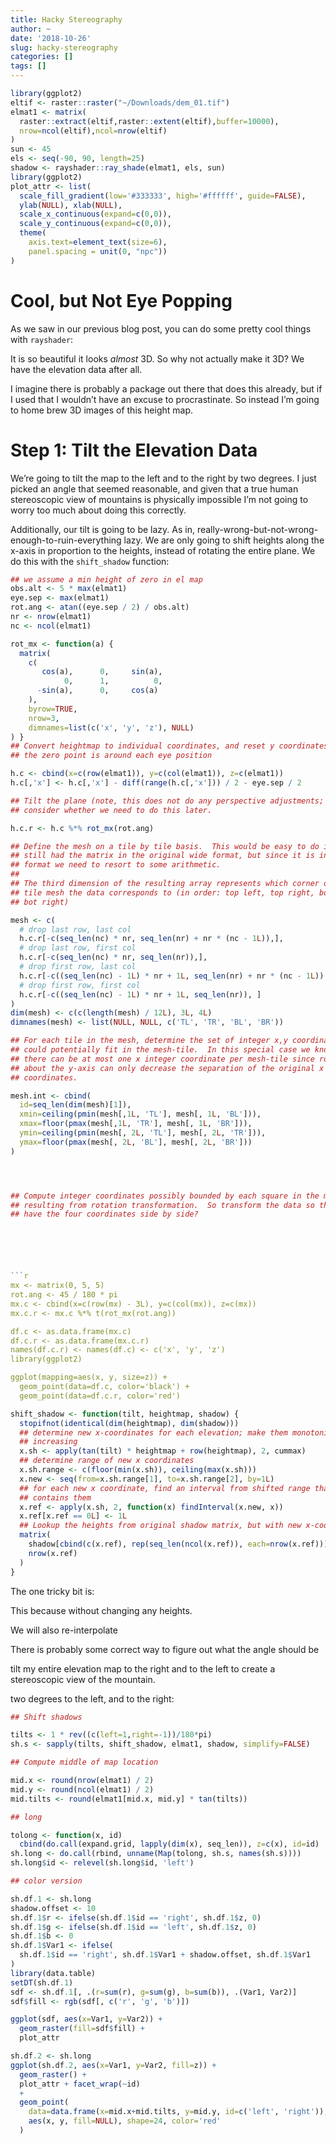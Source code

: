 ```yaml
---
title: Hacky Stereography
author: ~
date: '2018-10-26'
slug: hacky-stereography
categories: []
tags: []
---
```


```r
library(ggplot2)
eltif <- raster::raster("~/Downloads/dem_01.tif")
elmat1 <- matrix(
  raster::extract(eltif,raster::extent(eltif),buffer=10000),
  nrow=ncol(eltif),ncol=nrow(eltif)
)
sun <- 45
els <- seq(-90, 90, length=25)
shadow <- rayshader::ray_shade(elmat1, els, sun)
library(ggplot2)
plot_attr <- list(
  scale_fill_gradient(low='#333333', high='#ffffff', guide=FALSE),
  ylab(NULL), xlab(NULL),
  scale_x_continuous(expand=c(0,0)),
  scale_y_continuous(expand=c(0,0)),
  theme(
    axis.text=element_text(size=6),
    panel.spacing = unit(0, "npc"))
)

```
# Cool, but Not Eye Popping

As we saw in our previous blog post, you can do some pretty cool things with
`rayshader`:

It is so beautiful it looks _almost_ 3D.  So why not actually make it 3D?  We
have the elevation data after all.

I imagine there is probably a package out there that does this already, but if I
used that I wouldn't have an excuse to procrastinate.  So instead I'm going to
home brew 3D images of this height map.

# Step 1: Tilt the Elevation Data

We're going to tilt the map to the left and to the right by two degrees.  I just
picked an angle that seemed reasonable, and given that a true human stereoscopic
view of mountains is physically impossible I'm not going to worry too much about
doing this correctly.

Additionally, our tilt is going to be lazy.  As in,
really-wrong-but-not-wrong-enough-to-ruin-everything lazy.
We are only going to shift heights along the x-axis in proportion to the
heights, instead of rotating the entire plane.  We do this with the
`shift_shadow` function:

```r
## we assume a min height of zero in el map
obs.alt <- 5 * max(elmat1)
eye.sep <- max(elmat1)
rot.ang <- atan((eye.sep / 2) / obs.alt)
nr <- nrow(elmat1)
nc <- ncol(elmat1)

rot_mx <- function(a) {
  matrix(
    c(
       cos(a),      0,     sin(a),
            0,      1,          0,
      -sin(a),      0,     cos(a)
    ),
    byrow=TRUE,
    nrow=3,
    dimnames=list(c('x', 'y', 'z'), NULL)
) }
## Convert heightmap to individual coordinates, and reset y coordinates so that
## the zero point is around each eye position

h.c <- cbind(x=c(row(elmat1)), y=c(col(elmat1)), z=c(elmat1))
h.c[,'x'] <- h.c[,'x'] - diff(range(h.c[,'x'])) / 2 - eye.sep / 2

## Tilt the plane (note, this does not do any perspective adjustments; we'll
## consider whether we need to do this later.

h.c.r <- h.c %*% rot_mx(rot.ang)

## Define the mesh on a tile by tile basis.  This would be easy to do if we
## still had the matrix in the original wide format, but since it is in long
## format we need to resort to some arithmetic.
##
## The third dimension of the resulting array represents which corner of the
## tile mesh the data corresponds to (in order: top left, top right, bot left,
## bot right)

mesh <- c(
  # drop last row, last col
  h.c.r[-c(seq_len(nc) * nr, seq_len(nr) + nr * (nc - 1L)),],
  # drop last row, first col
  h.c.r[-c(seq_len(nc) * nr, seq_len(nr)),],
  # drop first row, last col
  h.c.r[-c((seq_len(nc) - 1L) * nr + 1L, seq_len(nr) + nr * (nc - 1L)), ],
  # drop first row, first col
  h.c.r[-c((seq_len(nc) - 1L) * nr + 1L, seq_len(nr)), ]
)
dim(mesh) <- c(c(length(mesh) / 12L), 3L, 4L)
dimnames(mesh) <- list(NULL, NULL, c('TL', 'TR', 'BL', 'BR'))

## For each tile in the mesh, determine the set of integer x,y coordinates that
## could potentially fit in the mesh-tile.  In this special case we know that
## there can be at most one x integer coordinate per mesh-tile since rotation
## about the y-axis can only decrease the separation of the original x
## coordinates.

mesh.int <- cbind(
  id=seq_len(dim(mesh)[1]),
  xmin=ceiling(pmin(mesh[,1L, 'TL'], mesh[, 1L, 'BL'])),
  xmax=floor(pmax(mesh[,1L, 'TR'], mesh[, 1L, 'BR'])),
  ymin=ceiling(pmin(mesh[, 2L, 'TL'], mesh[, 2L, 'TR'])),
  ymax=floor(pmax(mesh[, 2L, 'BL'], mesh[, 2L, 'BR']))
)




## Compute integer coordinates possibly bounded by each square in the mesh
## resulting from rotation transformation.  So transform the data so that we
## have the four coordinates side by side?






```r
mx <- matrix(0, 5, 5)
rot.ang <- 45 / 180 * pi
mx.c <- cbind(x=c(row(mx) - 3L), y=c(col(mx)), z=c(mx))
mx.c.r <- mx.c %*% t(rot_mx(rot.ang))

df.c <- as.data.frame(mx.c)
df.c.r <- as.data.frame(mx.c.r)
names(df.c.r) <- names(df.c) <- c('x', 'y', 'z')
library(ggplot2)

ggplot(mapping=aes(x, y, size=z)) +
  geom_point(data=df.c, color='black') +
  geom_point(data=df.c.r, color='red')


```

```r
shift_shadow <- function(tilt, heightmap, shadow) {
  stopifnot(identical(dim(heightmap), dim(shadow)))
  ## determine new x-coordinates for each elevation; make them monotonically
  ## increasing
  x.sh <- apply(tan(tilt) * heightmap + row(heightmap), 2, cummax)
  ## determine range of new x coordinates
  x.sh.range <- c(floor(min(x.sh)), ceiling(max(x.sh)))
  x.new <- seq(from=x.sh.range[1], to=x.sh.range[2], by=1L)
  ## for each new x coordinate, find an interval from shifted range that
  ## contains them
  x.ref <- apply(x.sh, 2, function(x) findInterval(x.new, x))
  x.ref[x.ref == 0L] <- 1L
  ## Lookup the heights from original shadow matrix, but with new x-coordintes
  matrix(
    shadow[cbind(c(x.ref), rep(seq_len(ncol(x.ref)), each=nrow(x.ref)))],
    nrow(x.ref)
  )
}
```
The one tricky bit is:

This because
without changing any heights.

We
will also re-interpolate

There is probably some correct way to
figure out what the angle should be


tilt my entire elevation map to the right and to the left to create a
stereoscopic view of the mountain.

two degrees to the left, and to the right:




```r
## Shift shadows

tilts <- 1 * rev((c(left=1,right=-1))/180*pi)
sh.s <- sapply(tilts, shift_shadow, elmat1, shadow, simplify=FALSE)

## Compute middle of map location

mid.x <- round(nrow(elmat1) / 2)
mid.y <- round(ncol(elmat1) / 2)
mid.tilts <- round(elmat1[mid.x, mid.y] * tan(tilts))

## long

tolong <- function(x, id)
  cbind(do.call(expand.grid, lapply(dim(x), seq_len)), z=c(x), id=id)
sh.long <- do.call(rbind, unname(Map(tolong, sh.s, names(sh.s))))
sh.long$id <- relevel(sh.long$id, 'left')

## color version

sh.df.1 <- sh.long
shadow.offset <- 10
sh.df.1$r <- ifelse(sh.df.1$id == 'right', sh.df.1$z, 0)
sh.df.1$g <- ifelse(sh.df.1$id == 'left', sh.df.1$z, 0)
sh.df.1$b <- 0
sh.df.1$Var1 <- ifelse(
  sh.df.1$id == 'right', sh.df.1$Var1 + shadow.offset, sh.df.1$Var1
)
library(data.table)
setDT(sh.df.1)
sdf <- sh.df.1[, .(r=sum(r), g=sum(g), b=sum(b)), .(Var1, Var2)]
sdf$fill <- rgb(sdf[, c('r', 'g', 'b')])

ggplot(sdf, aes(x=Var1, y=Var2)) +
  geom_raster(fill=sdf$fill) +
  plot_attr

sh.df.2 <- sh.long
ggplot(sh.df.2, aes(x=Var1, y=Var2, fill=z)) +
  geom_raster() +
  plot_attr + facet_wrap(~id)
  +
  geom_point(
    data=data.frame(x=mid.x+mid.tilts, y=mid.y, id=c('left', 'right')),
    aes(x, y, fill=NULL), shape=24, color='red'
  )


```
